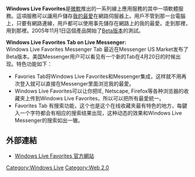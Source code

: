 {{Infobox Software|
|name = Windows Live Favorites 
|logo = 
|screenshot = 
|caption = 
|developer = [[Microsoft|Microsoft]]
|latest_release_version = v1
|latest_release_date = 2006年6月15日
|latest_preview_version = 
|latest_preview_date = 
|operating_system = 
|genre = [[書籤_(瀏覽器)|書籤 (瀏覽器)]]
|license = 
|website = [http://favorites.live.com http://favorites.live.com]
}}

'''Windows Live Favorites'''是[[微軟|微軟]]推出的一系列線上應用服務的其中一項軟體服務。這項服務可以讓用戶儲存[[我的最愛|我的最愛]]在網路伺服器上。用戶不管到那一台電腦上，只要有網路連線，用戶都可以使用事先儲存在網路上的我的最愛。走到那裡，用到那裡。2005年11月1日這個產品開始了[[Beta版本|Beta版本]]的測試。

'''Windows Live Favorites Tab on Live Messenger:'''<br />
Windows Live Favorites Messenger Tab 最近在Messenger US Market发布了Beta版本。美国Messenger用户可以看见有一个新的Tab在4月20日的时候出现。特色功能如下：
*Favories Tab将Windows Live Favorites和Messenger集成，这样就不用再次登入就可以直接在Messenger里面浏览我的最愛。
*Windows Live Favorites可以让你把IE, Netscape, Firefox等各种浏览器的收藏夹上传到Windows Live Favorites，所以可以把所有最愛統一。
*Favorites Tab 有搜索功能，这个也是这个在线收藏夹最有特色的地方，每鍵入一个字符都会有相应的搜索结果出现，这种动态的效果和Windows Live Messenger的搜索如出一辙。

== 外部連結 ==
* [http://favorites.live.com/ Windows Live Favorites 官方網站] {{Wayback|url=http://favorites.live.com/ |date=20150723205246 }}

{{Windows Live}}
{{網站小作品}}

[[Category:Windows_Live|Category:Windows Live]]
[[Category:Web_2.0|Category:Web 2.0]]
